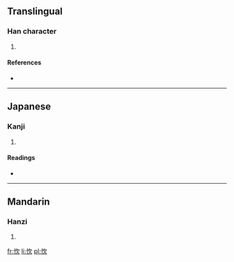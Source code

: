 ==Translingual==

===Han character===
{{Han char|rn=61|rad=心|as=04|sn=7|four=9708<sub>2</sub>|canj=心弓人 (PNO)}}

# {{defn|Han|sort=心04}}

====References====
* {{Han ref|kx=0378.300|dkj=10400|dj=0706.290|hdz=42277.180|uh=5FFA|ud=24570|bh=CAE0|bd=51936}}

----

==Japanese==

===Kanji===
{{ja-kanji|grade=|rs=心04}}

# {{defn|Japanese|sort=心04}}

====Readings====
* {{ja-readings|on=[[けん]] (ken), [[こん]] (kon)|kun=[[のぞむ]] (nozomu)}}

----

==Mandarin==

===Hanzi===
{{cmn-hanzi|pin=[[xiān]] ([[xian1]])|wg=hsien<sup>1</sup>}}

# {{defn|Mandarin|sort=心04}}

[[fr:忺]]
[[li:忺]]
[[pl:忺]]
